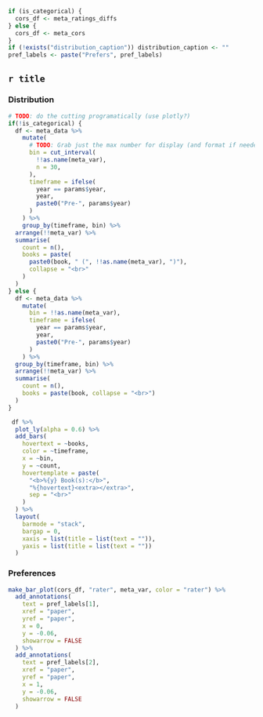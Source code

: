
```r
if (is_categorical) {
  cors_df <- meta_ratings_diffs
} else {
  cors_df <- meta_cors
}
if (!exists("distribution_caption")) distribution_caption <- ""
pref_labels <- paste("Prefers", pref_labels)
```

## `r title` {.tabset}

### Distribution
```r
# TODO: do the cutting programatically (use plotly?)
if(!is_categorical) {
  df <- meta_data %>%
    mutate(
      # TODO: Grab just the max number for display (and format if needed)
      bin = cut_interval(
        !!as.name(meta_var),
        n = 30,
      ),
      timeframe = ifelse(
        year == params$year,
        year,
        paste0("Pre-", params$year)
      )
    ) %>%
    group_by(timeframe, bin) %>%
  arrange(!!meta_var) %>%
  summarise(
    count = n(),
    books = paste(
      paste0(book, " (", !!as.name(meta_var), ")"),
      collapse = "<br>"
    )
  )
} else {
  df <- meta_data %>%
    mutate(
      bin = !!as.name(meta_var),
      timeframe = ifelse(
        year == params$year,
        year,
        paste0("Pre-", params$year)
      )
    ) %>%
  group_by(timeframe, bin) %>%
  arrange(!!meta_var) %>%
  summarise(
    count = n(),
    books = paste(book, collapse = "<br>")
  )
}

 df %>%
  plot_ly(alpha = 0.6) %>%
  add_bars(
    hovertext = ~books,
    color = ~timeframe,
    x = ~bin,
    y = ~count,
    hovertemplate = paste(
      "<b>%{y} Book(s):</b>",
      "%{hovertext}<extra></extra>",
      sep = "<br>"
    )
  ) %>%
  layout(
    barmode = "stack",
    bargap = 0,
    xaxis = list(title = list(text = "")),
    yaxis = list(title = list(text = ""))
  )
```

### Preferences
```r
make_bar_plot(cors_df, "rater", meta_var, color = "rater") %>%
  add_annotations(
    text = pref_labels[1],
    xref = "paper",
    yref = "paper",
    x = 0,
    y = -0.06,
    showarrow = FALSE
  ) %>%
  add_annotations(
    text = pref_labels[2],
    xref = "paper",
    yref = "paper",
    x = 1,
    y = -0.06,
    showarrow = FALSE
  )
```